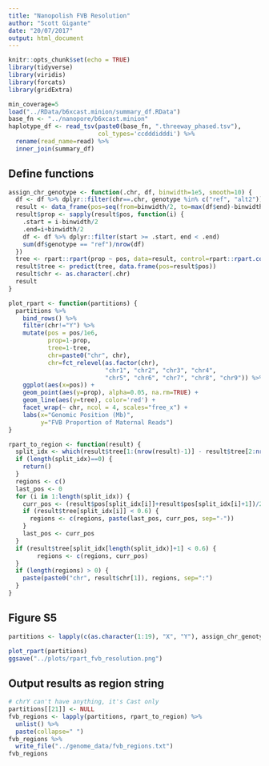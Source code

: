```yaml
---
title: "Nanopolish FVB Resolution"
author: "Scott Gigante"
date: "20/07/2017"
output: html_document
---
```


```r
knitr::opts_chunk$set(echo = TRUE)
library(tidyverse)
library(viridis)
library(forcats)
library(gridExtra)

```

```r
min_coverage=5
load("../RData/b6xcast.minion/summary_df.RData")
base_fn <- "../nanopore/b6xcast.minion"
haplotype_df <- read_tsv(paste0(base_fn, ".threeway_phased.tsv"),
                         col_types='ccdddidddi') %>%
  rename(read_name=read) %>%
  inner_join(summary_df)
```

## Define functions

```r
assign_chr_genotype <- function(.chr, df, binwidth=1e5, smooth=10) {
  df <- df %>% dplyr::filter(chr==.chr, genotype %in% c("ref", "alt2"))
  result <- data_frame(pos=seq(from=binwidth/2, to=max(df$end)-binwidth/2, by=binwidth/2))
  result$prop <- sapply(result$pos, function(i) {
    .start = i-binwidth/2
    .end=i+binwidth/2
    df <- df %>% dplyr::filter(start >= .start, end < .end)
    sum(df$genotype == "ref")/nrow(df)
  })
  tree <- rpart::rpart(prop ~ pos, data=result, control=rpart::rpart.control(minsplit=5, cp=.1))
  result$tree <- predict(tree, data.frame(pos=result$pos))
  result$chr <- as.character(.chr)
  result
}

plot_rpart <- function(partitions) {
  partitions %>%
    bind_rows() %>%
    filter(chr!="Y") %>%
    mutate(pos = pos/1e6,
           prop=1-prop,
           tree=1-tree,
           chr=paste0("chr", chr),
           chr=fct_relevel(as.factor(chr), 
                           "chr1", "chr2", "chr3", "chr4", 
                           "chr5", "chr6", "chr7", "chr8", "chr9")) %>%
    ggplot(aes(x=pos)) +
    geom_point(aes(y=prop), alpha=0.05, na.rm=TRUE) +
    geom_line(aes(y=tree), color='red') +
    facet_wrap(~ chr, ncol = 4, scales="free_x") +
    labs(x="Genomic Position (Mb)",
         y="FVB Proportion of Maternal Reads")
}

rpart_to_region <- function(result) {
  split_idx <- which(result$tree[1:(nrow(result)-1)] - result$tree[2:nrow(result)] != 0)
  if (length(split_idx)==0) {
    return()
  }
  regions <- c()
  last_pos <- 0
  for (i in 1:length(split_idx)) {
    curr_pos <- (result$pos[split_idx[i]]+result$pos[split_idx[i]+1])/2
    if (result$tree[split_idx[i]] < 0.6) {
      regions <- c(regions, paste(last_pos, curr_pos, sep="-"))
    }
    last_pos <- curr_pos
  }
  if (result$tree[split_idx[length(split_idx)]+1] < 0.6) {
        regions <- c(regions, curr_pos)
  }
  if (length(regions) > 0) {
    paste(paste0("chr", result$chr[1]), regions, sep=":")
  }
}
```

## Figure S5

```r
partitions <- lapply(c(as.character(1:19), "X", "Y"), assign_chr_genotype, haplotype_df)

plot_rpart(partitions)
ggsave("../plots/rpart_fvb_resolution.png")
```

## Output results as region string

```r
# chrY can't have anything, it's Cast only
partitions[[21]] <- NULL
fvb_regions <- lapply(partitions, rpart_to_region) %>%
  unlist() %>%
  paste(collapse=" ")
fvb_regions %>%
  write_file("../genome_data/fvb_regions.txt")
fvb_regions
```

